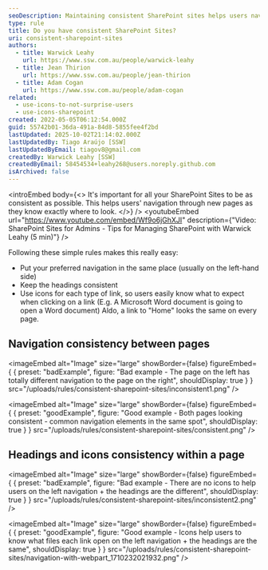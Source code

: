 ```yaml
---
seoDescription: Maintaining consistent SharePoint sites helps users navigate through new pages with ease, thanks to familiar navigation and headings.
type: rule
title: Do you have consistent SharePoint Sites?
uri: consistent-sharepoint-sites
authors:
  - title: Warwick Leahy
    url: https://www.ssw.com.au/people/warwick-leahy
  - title: Jean Thirion
    url: https://www.ssw.com.au/people/jean-thirion
  - title: Adam Cogan
    url: https://www.ssw.com.au/people/adam-cogan
related:
  - use-icons-to-not-surprise-users
  - use-icons-sharepoint
created: 2022-05-05T06:12:54.000Z
guid: 55742b01-36da-491a-84d8-5855fee4f2bd
lastUpdated: 2025-10-02T21:14:02.000Z
lastUpdatedBy: Tiago Araújo [SSW]
lastUpdatedByEmail: tiagov8@gmail.com
createdBy: Warwick Leahy [SSW]
createdByEmail: 58454534+leahy268@users.noreply.github.com
isArchived: false
---
```


<introEmbed
  body={<>
It's important for all your SharePoint Sites to be as consistent as possible. This helps users' navigation through new pages as they know exactly where to look.
  </>}
/>
<youtubeEmbed url="https://www.youtube.com/embed/Wf9o6jGhXJI" description={"Video: SharePoint Sites for Admins - Tips for Managing SharePoint with Warwick Leahy (5 min)"} />

Following these simple rules makes this really easy:

* Put your preferred navigation in the same place (usually on the left-hand side)
* Keep the headings consistent
* Use icons for each type of link, so users easily know what to expect when clicking on a link (E.g. A Microsoft Word document is going to open a Word document) Aldo, a link to "Home" looks the same on every page.

## Navigation consistency between pages

<imageEmbed
  alt="Image"
  size="large"
  showBorder={false}
  figureEmbed={ {
    preset: "badExample",
    figure: "Bad example - The page on the left has totally different navigation to the page on the right",
    shouldDisplay: true
  } }
  src="/uploads/rules/consistent-sharepoint-sites/inconsistent1.png"
/>

<imageEmbed
  alt="Image"
  size="large"
  showBorder={false}
  figureEmbed={ {
    preset: "goodExample",
    figure: "Good example - Both pages looking consistent - common navigation elements in the same spot",
    shouldDisplay: true
  } }
  src="/uploads/rules/consistent-sharepoint-sites/consistent.png"
/>

## Headings and icons consistency within a page

<imageEmbed
  alt="Image"
  size="large"
  showBorder={false}
  figureEmbed={ {
    preset: "badExample",
    figure: "Bad example - There are no icons to help users on the left navigation + the headings are the different",
    shouldDisplay: true
  } }
  src="/uploads/rules/consistent-sharepoint-sites/inconsistent2.png"
/>

<imageEmbed
  alt="Image"
  size="large"
  showBorder={false}
  figureEmbed={ {
    preset: "goodExample",
    figure: "Good example - Icons help users to know what files each link open on the left navigation + the headings are the same",
    shouldDisplay: true
  } }
  src="/uploads/rules/consistent-sharepoint-sites/navigation-with-webpart_1710232021932.png"
/>
